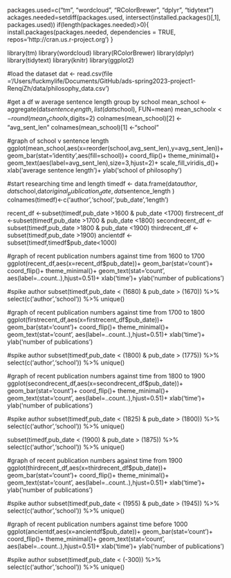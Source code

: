 packages.used=c("tm", "wordcloud", "RColorBrewer", "dplyr", "tidytext")
ackages.needed=setdiff(packages.used, 
                        intersect(installed.packages()[,1], 
                        packages.used))
if(length(packages.needed)>0){
  install.packages(packages.needed, dependencies = TRUE,
                   repos='http://cran.us.r-project.org')
}

library(tm)
library(wordcloud)
library(RColorBrewer)
library(dplyr)
library(tidytext)
library(knitr)
library(ggplot2)

#load the dataset
dat <- read.csv(file ='/Users/fuckmylife/Documents/GitHub/ads-spring2023-project1-RenqiZh/data/philosophy_data.csv')

#get a df w average sentence length group by school
mean_school <- aggregate(dat$sentence_length, list(dat$school), FUN=mean)
mean_school$x <- round(mean_school$x,digits=2)
colnames(mean_school)[2] <- "avg_sent_len"
colnames(mean_school)[1] <-"school"

#graph of school v sentence length
ggplot(mean_school,aes(x=reorder(school,avg_sent_len),y=avg_sent_len))+
geom_bar(stat='identity',aes(fill=school))+
coord_flip()+
theme_minimal()+
geom_text(aes(label=avg_sent_len),size=3,hjust=2)+
scale_fill_viridis_d()+
xlab('average sentence length')+
ylab('school of philosophy')

#start researching time and length
timedf <- data.frame(dat$author,dat$school,dat$original_publication_date,dat$sentence_length )
colnames(timedf)<-c('author','school','pub_date','length')

recent_df <-subset(timedf,pub_date >1600 & pub_date <1700)
firstrecent_df <-subset(timedf,pub_date >1700 & pub_date <1800)
secondrecent_df <-subset(timedf,pub_date >1800 & pub_date <1900)
thirdrecent_df <-subset(timedf,pub_date >1900)
ancientdf <- subset(timedf,timedf$pub_date<1000)

#graph of recent publication numbers against time from 1600 to 1700
ggplot(recent_df,aes(x=recent_df$pub_date))+
geom_bar(stat='count')+
coord_flip()+
theme_minimal()+
geom_text(stat='count', aes(label=..count..),hjust=0.51)+
xlab('time')+
ylab('number of publications')

#spike author
subset(timedf,pub_date < (1680) & pub_date > (1670)) %>%
select(c('author','school')) %>%
unique()

#graph of recent publication numbers against time from 1700 to 1800
ggplot(firstrecent_df,aes(x=firstrecent_df$pub_date))+
geom_bar(stat='count')+
coord_flip()+
theme_minimal()+
geom_text(stat='count', aes(label=..count..),hjust=0.51)+
xlab('time')+
ylab('number of publications')

#spike author
subset(timedf,pub_date < (1800) & pub_date > (1775)) %>%
select(c('author','school')) %>%
unique()


#graph of recent publication numbers against time from 1800 to 1900
ggplot(secondrecent_df,aes(x=secondrecent_df$pub_date))+
geom_bar(stat='count')+
coord_flip()+
theme_minimal()+
geom_text(stat='count', aes(label=..count..),hjust=0.51)+
xlab('time')+
ylab('number of publications')

#spike author 
subset(timedf,pub_date < (1825) & pub_date > (1800)) %>%
select(c('author','school')) %>%
unique()

subset(timedf,pub_date < (1900) & pub_date > (1875)) %>%
select(c('author','school')) %>%
unique()

#graph of recent publication numbers against time from 1900 
ggplot(thirdrecent_df,aes(x=thirdrecent_df$pub_date))+
geom_bar(stat='count')+
coord_flip()+
theme_minimal()+
geom_text(stat='count', aes(label=..count..),hjust=0.51)+
xlab('time')+
ylab('number of publications')

#spike author
subset(timedf,pub_date < (1955) & pub_date > (1945)) %>%
select(c('author','school')) %>%
unique()

#graph of recent publication numbers against time before 1000
ggplot(ancientdf,aes(x=ancientdf$pub_date))+
geom_bar(stat='count')+
coord_flip()+
theme_minimal()+
geom_text(stat='count', aes(label=..count..),hjust=0.51)+
xlab('time')+
ylab('number of publications')

#spike author
subset(timedf,pub_date < (-300)) %>%
select(c('author','school')) %>%
unique()





